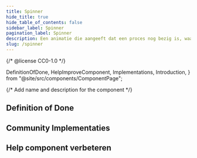 ```yaml
---
title: Spinner
hide_title: true
hide_table_of_contents: false
sidebar_label: Spinner
pagination_label: Spinner
description: Een animatie die aangeeft dat een proces nog bezig is, waardoor een deel van de pagina nog niet volledig is geladen of buttons niet bedienbaar zijn.
slug: /spinner
---
```


{/* @license CC0-1.0 */}

  DefinitionOfDone,
  HelpImproveComponent,
  Implementations,
  Introduction,
} from "@site/src/components/ComponentPage";

{/* Add name and description for the component */}


<Introduction component={component} headingLevel={1} description={description} />

## Definition of Done

<DefinitionOfDone component={component} headingLevel={3} />

## Community Implementaties

<Implementations component={component} headingLevel={3} />

## Help component verbeteren

<HelpImproveComponent component={component} headingLevel={3} />
